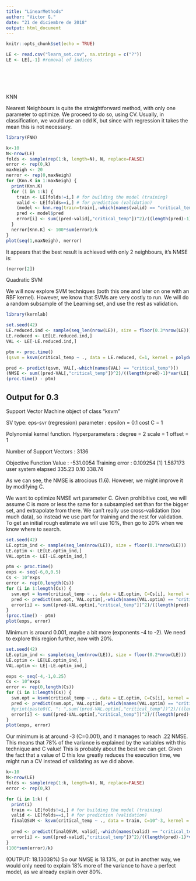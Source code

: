 ```yaml
---
title: "LinearMethods"
author: "Victor G."
date: "21 de diciembre de 2018"
output: html_document
---
```


```r
knitr::opts_chunk$set(echo = TRUE)
```


```r
LE <- read.csv("learn_set.csv", na.strings = c("?"))
LE <- LE[,-1] #removal of indices
```






```r

```

```r

```

```r

```

```r

```

```r

```

KNN

Nearest Neighbours is quite the straightforward method, with only one parameter to optimize. We proceed to do so, using CV. Usually, in classification, we would use an odd K, but since with regression it takes the mean this is not necessary.

```r
library(FNN)
```

```r
k<-10
N<-nrow(LE)
folds <- sample(rep(1:k, length=N), N, replace=FALSE) 
error <- rep(0,k)
maxNeigh <- 20
nerror <- rep(0,maxNeigh)
for (Knn.K in 1:maxNeigh) {
  print(Knn.K)
  for (i in 1:k) {
    train <- LE[folds!=i,] # for building the model (training)
    valid <- LE[folds==i,] # for prediction (validation)
    (model <- knn.reg(train=train[,-which(names(valid) == "critical_temp")], test=valid[,-which(names(valid) == "critical_temp")], y= train[,"critical_temp"], k=Knn.K))
    pred <- model$pred
    error[i] <- sum((pred-valid[,"critical_temp"])^2)/((length(pred)-1)*var(LE[,"critical_temp"]))
  }
  nerror[Knn.K] <- 100*sum(error)/k
}
plot(seq(1,maxNeigh), nerror)
```

It appears that the best result is achieved with only 2 neighbours, it's NMSE is:

```r
(nerror[2])
```


Quadratic SVM

We will now explore SVM techniques (both this one and later on one with an RBF kernel). However, we know that SVMs are very costly to run. We will do a random subsample of the Learning set, and use the rest as validation.
```r
library(kernlab)
```

```r
set.seed(42)
LE.reduced.ind <- sample(seq_len(nrow(LE)), size = floor(0.3*nrow(LE))) # 0.2 Around 3000 examples
LE.reduced <- LE[LE.reduced.ind,]
VAL <- LE[-LE.reduced.ind,]
```


```r
ptm <- proc.time()
(qsvm = ksvm(critical_temp ~ ., data = LE.reduced, C=1, kernel = polydot(degree = 2)))

pred <- predict(qsvm, VAL[,-which(names(VAL) == "critical_temp")])
(NMSE <- sum((pred-VAL[,"critical_temp"])^2)/((length(pred)-1)*var(LE[,"critical_temp"])))
(proc.time() - ptm)
```

## Output for 0.3
Support Vector Machine object of class "ksvm" 

SV type: eps-svr  (regression) 
 parameter : epsilon = 0.1  cost C = 1 

Polynomial kernel function. 
 Hyperparameters : degree =  2  scale =  1  offset =  1 

Number of Support Vectors : 3136 

Objective Function Value : -531.0054 
Training error : 0.109254 
[1] 1.587173
   user  system elapsed 
 335.23    0.10  338.74 
 
 
As we can see, the NMSE is atrocious (1.6). However, we might improve it by modifying C.

We want to optimize NMSE wrt parameter C. Given prohibitive cost, we will assume C is more or less the same for a subsampled set than for the bigger set, and extrapolate from there. We can't really use cross-validation (too much data), so instead we use part for training and the rest for validation. To get an initial rough estimate we will use 10%, then go to 20% when we know where to search.

```r
set.seed(42)
LE.optim_ind <- sample(seq_len(nrow(LE)), size = floor(0.1*nrow(LE)))
LE.optim <- LE[LE.optim_ind,]
VAL.optim <- LE[-LE.optim_ind,]

ptm <- proc.time()
exps <- seq(-6,0,0.5)
Cs <- 10^exps
error <- rep(0,length(Cs))
for (i in 1:length(Cs)) {
  svm.opt = ksvm(critical_temp ~ ., data = LE.optim, C=Cs[i], kernel = polydot(degree = 2))
  pred <- predict(svm.opt, VAL.optim[,-which(names(VAL.optim) == "critical_temp")])
  error[i] <- sum((pred-VAL.optim[,"critical_temp"])^2)/((length(pred)-1)*var(LE[,"critical_temp"]))
}
(proc.time() - ptm)
plot(exps, error)
```


Minimum is around 0.001, maybe a bit more (exponents -4 to -2). We need to explore this region further, now with 20%.

```r
set.seed(42)
LE.optim_ind <- sample(seq_len(nrow(LE)), size = floor(0.2*nrow(LE)))
LE.optim <- LE[LE.optim_ind,]
VAL.optim <- LE[-LE.optim_ind,]

exps <- seq(-4,-1,0.25)
Cs <- 10^exps
error <- rep(0,length(Cs))
for (i in 1:length(Cs)) {
  svm.opt = ksvm(critical_temp ~ ., data = LE.optim, C=Cs[i], kernel = polydot(degree = 2))
  pred <- predict(svm.opt, VAL.optim[,-which(names(VAL.optim) == "critical_temp")])
  #print(paste0(C, ": ",sum((pred-VAL.optim[,"critical_temp"])^2)/((length(pred)-1)*var(LE[,"critical_temp"]))))
  error[i] <- sum((pred-VAL.optim[,"critical_temp"])^2)/((length(pred)-1)*var(LE[,"critical_temp"]))
}
plot(exps, error)
```

Our minimum is at around -3 (C=0.001), and it manages to reach .22 NMSE. This means that 78% of the variance is explained by the variables with this technique and C value!
This is probably about the best we can get. Given the fact that a value of C this low greatly reduces the execution time, we might run a CV instead of validating as we did above.


```r
k<-10
N<-nrow(LE)
folds <- sample(rep(1:k, length=N), N, replace=FALSE) 
error <- rep(0,k)

for (i in 1:k) {
  print(i)
  train <- LE[folds!=i,] # for building the model (training)
  valid <- LE[folds==i,] # for prediction (validation)
  finalQSVM <- ksvm(critical_temp ~ ., data = train, C=10^-3, kernel = polydot(degree = 2))
  
  pred <- predict(finalQSVM, valid[,-which(names(valid) == "critical_temp")])
  error[i] <- sum((pred-valid[,"critical_temp"])^2)/((length(pred)-1)*var(LE[,"critical_temp"]))
}
(100*sum(error)/k)
```

(OUTPUT: 18.13038%)
So our NMSE is 18.13%, or put in another way, we would only need to explain 18% more of the variance to have a perfect model, as we already explain over 80%.



